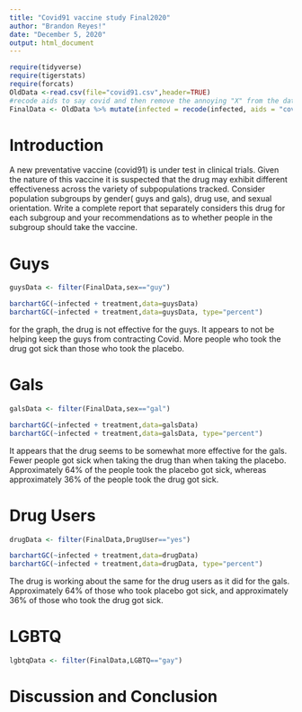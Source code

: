 ```yaml
---
title: "Covid91 vaccine study Final2020"
author: "Brandon Reyes!"
date: "December 5, 2020"
output: html_document
---
```


```r
require(tidyverse)
require(tigerstats)
require(forcats)
OldData <-read.csv(file="covid91.csv",header=TRUE)
#recode aids to say covid and then remove the annoying "X" from the dataframe
FinalData <- OldData %>% mutate(infected = recode(infected, aids = "covid", none = "OK" )) %>% select(-one_of("X"))
```

# Introduction

<!--In this section you explain what you are trying to show.  Where did the data come from?  What is the research or other question you are trying to answer?.  If you skimp in this section expect to be marked down in your grade. Paint a picture of the project a couple of paragraphs is expected!-->

A new  preventative vaccine (covid91) is under test in clinical trials. Given the nature of this vaccine it is suspected that the drug may exhibit different effectiveness across the variety of subpopulations tracked. Consider population subgroups by gender( guys and gals), drug use, and sexual orientation. Write a complete report that separately considers this drug for each subgroup and your recommendations as to whether people in the subgroup should take the vaccine.

# Guys
```r
guysData <- filter(FinalData,sex=="guy")
```

```r
barchartGC(~infected + treatment,data=guysData)
barchartGC(~infected + treatment,data=guysData, type="percent")

```
  
for the graph, the drug is not effective for the guys. It appears to not be helping keep the guys from contracting Covid. More people who took the drug got sick than those who took the placebo.
<!--Decide on your methods:  use "variable analysis" or other appropriate descriptors.  Make sure to choose at least one graphical method and at least one numerical method. Discuss what data manipulations may be needed for example subsetting or other binning procedures and what sort of graphical displays and inferential tools will be used!-->

# Gals
```r
galsData <- filter(FinalData,sex=="gal")
```
```r
barchartGC(~infected + treatment,data=galsData)
barchartGC(~infected + treatment,data=galsData, type="percent")

```
  
It appears that the drug seems to be somewhat more effective for the gals. Fewer people got sick when taking the drug than when taking the placebo. Approximately 64% of the people took the placebo got sick, whereas approximately 36% of the people took the drug got sick. 
<!--Divide this section into two sub-sections:  One for your descriptive  results and one for your inferential results.!-->

# Drug Users
```r
drugData <- filter(FinalData,DrugUser=="yes")
```

```r
barchartGC(~infected + treatment,data=drugData)
barchartGC(~infected + treatment,data=drugData, type="percent")

```

The drug is working about the same for the drug users as it did for the gals. Approximately 64% of those who took placebo got sick, and approximately 36% of those who took the drug got sick.

# LGBTQ
```r
lgbtqData <- filter(FinalData,LGBTQ=="gay")
```
# Discussion and Conclusion 

<!--Discussion and conclusion here.  If you found a relationship be sure to consider whether the relationship occurs because one of the variavbles causes the other, or whether they perhasps are related for some other reason.  Watch the chapter 6 videos from the GeorgeTown videos collection.!-->
